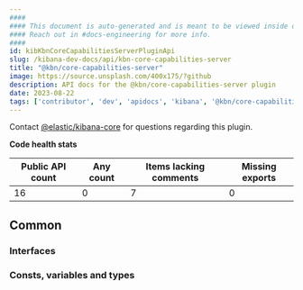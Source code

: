 ```yaml
---
####
#### This document is auto-generated and is meant to be viewed inside our experimental, new docs system.
#### Reach out in #docs-engineering for more info.
####
id: kibKbnCoreCapabilitiesServerPluginApi
slug: /kibana-dev-docs/api/kbn-core-capabilities-server
title: "@kbn/core-capabilities-server"
image: https://source.unsplash.com/400x175/?github
description: API docs for the @kbn/core-capabilities-server plugin
date: 2023-08-22
tags: ['contributor', 'dev', 'apidocs', 'kibana', '@kbn/core-capabilities-server']
---
```




Contact [@elastic/kibana-core](https://github.com/orgs/elastic/teams/kibana-core) for questions regarding this plugin.

**Code health stats**

| Public API count  | Any count | Items lacking comments | Missing exports |
|-------------------|-----------|------------------------|-----------------|
| 16 | 0 | 7 | 0 |

## Common

### Interfaces
<DocDefinitionList data={kbnCoreCapabilitiesServerObj.common.interfaces}/>

### Consts, variables and types
<DocDefinitionList data={kbnCoreCapabilitiesServerObj.common.misc}/>

